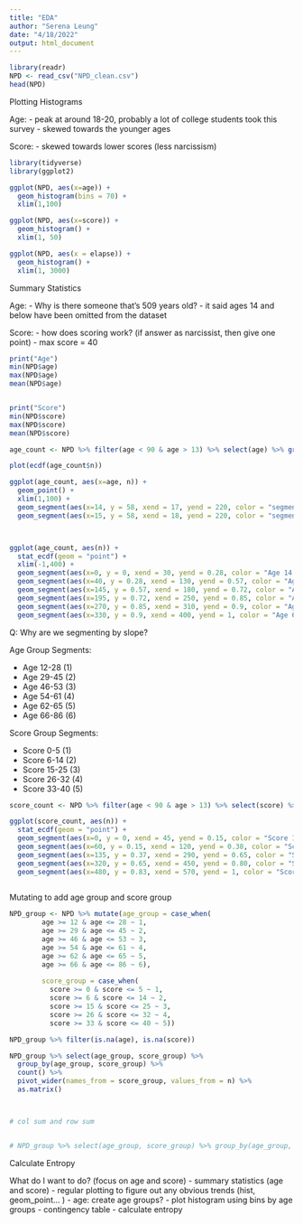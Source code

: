 ```yaml
---
title: "EDA"
author: "Serena Leung"
date: "4/18/2022"
output: html_document
---
```


```r
library(readr)
NPD <- read_csv("NPD_clean.csv")
head(NPD)
```
########## Plotting Histograms ################

Age: 
- peak at around 18-20, probably a lot of college students took this survey 
- skewed towards the younger ages 


Score: 
- skewed towards lower scores (less narcissism)

```r
library(tidyverse)
library(ggplot2)

ggplot(NPD, aes(x=age)) + 
  geom_histogram(bins = 70) + 
  xlim(1,100)

ggplot(NPD, aes(x=score)) + 
  geom_histogram() + 
  xlim(1, 50)

ggplot(NPD, aes(x = elapse)) + 
  geom_histogram() + 
  xlim(1, 3000)
```

########## Summary Statistics ############
Age:
- Why is there someone that's 509 years old? 
- it said ages 14 and below have been omitted from the dataset

Score:
- how does scoring work? (if answer as narcissist, then give one point)
- max score = 40

```r
print("Age")
min(NPD$age)
max(NPD$age)
mean(NPD$age)


print("Score")
min(NPD$score)
max(NPD$score)
mean(NPD$score)
```
```r
age_count <- NPD %>% filter(age < 90 & age > 13) %>% select(age) %>% group_by(age) %>% count()

plot(ecdf(age_count$n))

ggplot(age_count, aes(x=age, n)) + 
  geom_point() + 
  xlim(1,100) + 
  geom_segment(aes(x=14, y = 58, xend = 17, yend = 220, color = "segment")) + 
  geom_segment(aes(x=15, y = 58, xend = 18, yend = 220, color = "segment"))



ggplot(age_count, aes(n)) +
  stat_ecdf(geom = "point") + 
  xlim(-1,400) + 
  geom_segment(aes(x=0, y = 0, xend = 30, yend = 0.28, color = "Age 14 - 28"), size = 1.25) + 
  geom_segment(aes(x=40, y = 0.28, xend = 130, yend = 0.57, color = "Age 29 - 45"), size = 1.25) + 
  geom_segment(aes(x=145, y = 0.57, xend = 180, yend = 0.72, color = "Age 46 - 53"), size = 1.25) + 
  geom_segment(aes(x=195, y = 0.72, xend = 250, yend = 0.85, color = "Age 54 - 61"), size = 1.25) +
  geom_segment(aes(x=270, y = 0.85, xend = 310, yend = 0.9, color = "Age 62 - 65"), size = 1.25) + 
  geom_segment(aes(x=330, y = 0.9, xend = 400, yend = 1, color = "Age 66 - 72"), size = 1.25) 
```
Q: Why are we segmenting by slope?

Age Group Segments:  

* Age 12-28 (1)
* Age 29-45 (2)
* Age 46-53 (3)
* Age 54-61 (4)
* Age 62-65 (5)
* Age 66-86 (6)


Score Group Segments: 

* Score 0-5 (1)
* Score 6-14 (2)
* Score 15-25 (3)
* Score 26-32 (4)
* Score 33-40 (5)

```r
score_count <- NPD %>% filter(age < 90 & age > 13) %>% select(score) %>% group_by(score) %>% count()

ggplot(score_count, aes(n)) +
  stat_ecdf(geom = "point") + 
  geom_segment(aes(x=0, y = 0, xend = 45, yend = 0.15, color = "Score 1 - 5"), size = 1.25) + 
  geom_segment(aes(x=60, y = 0.15, xend = 120, yend = 0.38, color = "Score 6 - 14"), size = 1.25) + 
  geom_segment(aes(x=135, y = 0.37, xend = 290, yend = 0.65, color = "Score 15 - 25"), size = 1.25) + 
  geom_segment(aes(x=320, y = 0.65, xend = 450, yend = 0.80, color = "Score 26 - 32"), size = 1.25) +
  geom_segment(aes(x=480, y = 0.83, xend = 570, yend = 1, color = "Score 33 - 40"), size = 1.25) 
  
```

############# Mutating to add age group and score group  ###############

```r
NPD_group <- NPD %>% mutate(age_group = case_when(
        age >= 12 & age <= 28 ~ 1,
        age >= 29 & age <= 45 ~ 2,
        age >= 46 & age <= 53 ~ 3,
        age >= 54 & age <= 61 ~ 4,
        age >= 62 & age <= 65 ~ 5,
        age >= 66 & age <= 86 ~ 6), 
        
        score_group = case_when(
          score >= 0 & score <= 5 ~ 1,
          score >= 6 & score <= 14 ~ 2,
          score >= 15 & score <= 25 ~ 3,
          score >= 26 & score <= 32 ~ 4,
          score >= 33 & score <= 40 ~ 5))
```

```r
NPD_group %>% filter(is.na(age), is.na(score))
```



```r
NPD_group %>% select(age_group, score_group) %>% 
  group_by(age_group, score_group) %>% 
  count() %>%
  pivot_wider(names_from = score_group, values_from = n) %>%
  as.matrix()    



# col sum and row sum 


# NPD_group %>% select(age_group, score_group) %>% group_by(age_group, score_group)


```





######## Calculate Entropy ############



What do I want to do? (focus on age and score)
- summary statistics (age and score) 
- regular plotting to figure out any obvious trends (hist, geom_point... )
- age: create age groups?
- plot histogram using bins by age groups
- contingency table
- calculate entropy


